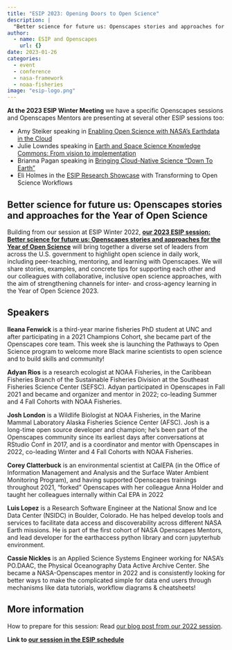 ```yaml
---
title: "ESIP 2023: Opening Doors to Open Science"
description: |
  "Better science for future us: Openscapes stories and approaches for the Year of Open Science"
author:
  - name: ESIP and Openscapes
    url: {}
date: 2023-01-26
categories: 
  - event 
  - conference
  - nasa-framework
  - noaa-fisheries
image: "esip-logo.png"
---
```


**At the 2023 ESIP Winter Meeting** we have a specific Openscapes sessions and Openscapes Mentors are presenting at several other ESIP sessions too:

- Amy Steiker speaking in [Enabling Open Science with NASA's Earthdata in the Cloud](https://2023januaryesipmeeting.sched.com/event/1EwXE/enabling-open-science-with-nasas-earthdata-in-the-cloud)
- Julie Lowndes speaking in [Earth and Space Science Knowledge Commons: From vision to implementation](https://2023januaryesipmeeting.sched.com/event/1EwXQ/earth-and-space-science-knowledge-commons-from-vision-to-implementation)
- Brianna Pagan speaking in [Bringing Cloud-Native Science “Down To Earth”](https://2023januaryesipmeeting.sched.com/event/1EwXf/bringing-cloud-native-science-down-to-earth)
- Eli Holmes in the [ESIP Research Showcase](https://2023januaryesipmeeting.sched.com/event/1EwXr/research-showcase-poster-demo-live-event) with Transforming to Open Science Workflows

## Better science for future us: Openscapes stories and approaches for the Year of Open Science

Building from our session at ESIP Winter 2022, **[our 2023 ESIP session: Better science for future us: Openscapes stories and approaches for the Year of Open Science](https://2023januaryesipmeeting.sched.com/event/1EwXx/better-science-for-future-us-openscapes-stories-and-approaches-for-the-year-of-open-science)** will bring together a diverse set of leaders from across the U.S. government to highlight open science in daily work, including peer-teaching, mentoring, and learning with Openscapes. We will share stories, examples, and concrete tips for supporting each other and our colleagues with collaborative, inclusive open science approaches, with the aim of strengthening channels for inter- and cross-agency learning in the Year of Open Science 2023.

## Speakers

**Ileana Fenwick** is a third-year marine fisheries PhD student at UNC and after participating in a 2021 Champions Cohort, she became part of the Openscapes core team. This week she is launching the Pathways to Open Science program to welcome more Black marine scientists to open science and to build skills and community!

**Adyan Rios** is a research ecologist at NOAA Fisheries, in the Caribbean Fisheries Branch of the Sustainable Fisheries Division at the Southeast Fisheries Science Center (SEFSC). Adyan participated in Openscapes in Fall 2021 and became and organizer and mentor in 2022; co-leading Summer and 4 Fall Cohorts with NOAA Fisheries.

**Josh London** is a Wildlife Biologist at NOAA Fisheries, in the Marine Mammal Laboratory Alaska Fisheries Science Center (AFSC). Josh is a long-time open source developer and champion; he’s been part of the Openscapes community since its earliest days after conversations at RStudio Conf in 2017, and is a coordinator and mentor with Openscapes in 2022, co-leading Winter and 4 Fall Cohorts with NOAA Fisheries.

**Corey Clatterbuck** is an environmental scientist at CalEPA (in the Office of Information Management and Analysis and the Surface Water Ambient Monitoring Program), and having supported Openscapes trainings throughout 2021, "forked" Openscapes with her colleague Anna Holder and taught her colleagues internally within Cal EPA in 2022

**Luis Lopez** is a Research Software Engineer at the National Snow and Ice Data Center (NSIDC) in Boulder, Colorado. He has helped develop tools and services to facilitate data access and discoverability across different NASA Earth missions. He is part of the first cohort of NASA Openscapes Mentors, and lead developer for the earthaccess python library and corn jupyterhub environment.

**Cassie Nickles** is an Applied Science Systems Engineer working for NASA’s PO.DAAC, the Physical Oceanography Data Active Archive Center. She became a NASA-Openscapes mentor in 2022 and is consistently looking for better ways to make the complicated simple for data end users through mechanisms like data tutorials, workflow diagrams & cheatsheets! 


## More information

How to prepare for this session: Read [our blog post from our 2022 session](https://www.openscapes.org/blog/2022/02/17/esip-winter-2022/).

**Link to [our session in the ESIP schedule](https://2023januaryesipmeeting.sched.com/event/1EwXx/better-science-for-future-us-openscapes-stories-and-approaches-for-the-year-of-open-science)**

